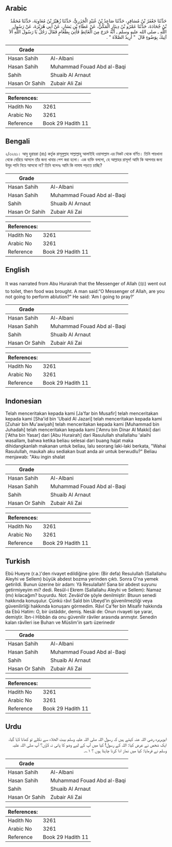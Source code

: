 ## Arabic

<div dir="rtl" lang="ar" style={{fontSize:'larger',backgroundColor:'#f8f9fa',padding:20}}>حَدَّثَنَا جَعْفَرُ بْنُ مُسَافِرٍ، حَدَّثَنَا صَاعِدُ بْنُ عُبَيْدٍ الْجَزَرِيُّ، حَدَّثَنَا زُهَيْرُ بْنُ مُعَاوِيَةَ، حَدَّثَنَا مُحَمَّدُ بْنُ جُحَادَةَ، حَدَّثَنَا عَمْرُو بْنُ دِينَارٍ الْمَكِّيُّ، عَنْ عَطَاءِ بْنِ يَسَارٍ، عَنْ أَبِي هُرَيْرَةَ، عَنْ رَسُولِ اللَّهِ ـ صلى الله عليه وسلم ـ أَنَّهُ خَرَجَ مِنَ الْغَائِطِ فَأُتِيَ بِطَعَامٍ فَقَالَ رَجُلٌ يَا رَسُولَ اللَّهِ أَلاَ آتِيكَ بِوَضُوءٍ قَالَ ‏ "‏ أُرِيدُ الصَّلاَةَ ‏"‏ ‏.‏</div><div style={{backgroundColor:'#f8f9fa',padding:20, marginBottom: 10}}><table>
      <thead>
        <tr>
          <th>Grade</th>
          <th></th>
        </tr>
      </thead>
      <tbody>
<tr><td>Hasan Sahih</td><td>Al-Albani</td></tr><tr><td>Hasan Sahih</td><td>Muhammad Fouad Abd al-Baqi</td></tr><tr><td>Sahih</td><td>Shuaib Al Arnaut</td></tr><tr><td>Hasan Or Sahih</td><td>Zubair Ali Zai</td></tr></tbody></table><table>
        <thead>
          <tr>
            <th>References:</th>
            <th></th>
          </tr>
        </thead>
        <tbody><tr><td>Hadith No</td><td>3261</td></tr><tr><td>Arabic No</td><td>3261</td></tr><tr><td>Reference</td><td>Book 29 Hadith 11</td></tr></tbody></table></div>

## Bengali

<div dir="ltr" lang="bn" style={{fontSize:'larger',backgroundColor:'#f8f9fa',padding:20}}>২/৩২৬১। আবু হুরায়রা (রাঃ) কর্তৃক রাসূলুল্লাহ সাল্লাল্লাহু আলাইহি ওয়াসাল্লাম এর নিকট থেকে বর্ণিত। তিনি পায়খানা থেকে বেরিয়ে আসলে তাঁর জন্য খাবার পেশ করা হলো। এক ব্যক্তি বললো, হে আল্লাহর রাসূল! আমি কি আপনার জন্য উযুর পানি নিয়ে আসবো না? তিনি বলেনঃ আমি কি নামায পড়তে চাচ্ছি?</div><div style={{backgroundColor:'#f8f9fa',padding:20, marginBottom: 10}}><table>
      <thead>
        <tr>
          <th>Grade</th>
          <th></th>
        </tr>
      </thead>
      <tbody>
<tr><td>Hasan Sahih</td><td>Al-Albani</td></tr><tr><td>Hasan Sahih</td><td>Muhammad Fouad Abd al-Baqi</td></tr><tr><td>Sahih</td><td>Shuaib Al Arnaut</td></tr><tr><td>Hasan Or Sahih</td><td>Zubair Ali Zai</td></tr></tbody></table><table>
        <thead>
          <tr>
            <th>References:</th>
            <th></th>
          </tr>
        </thead>
        <tbody><tr><td>Hadith No</td><td>3261</td></tr><tr><td>Arabic No</td><td>3261</td></tr><tr><td>Reference</td><td>Book 29 Hadith 11</td></tr></tbody></table></div>

## English

<div dir="ltr" lang="en" style={{fontSize:'larger',backgroundColor:'#f8f9fa',padding:20}}>It was narrated from Abu Hurairah that the Messenger of Allah (ﷺ) went out to toilet, then food was brought. A man said:“O Messenger of Allah, are you not going to perform ablution?” He said: ‘Am I going to pray?’</div><div style={{backgroundColor:'#f8f9fa',padding:20, marginBottom: 10}}><table>
      <thead>
        <tr>
          <th>Grade</th>
          <th></th>
        </tr>
      </thead>
      <tbody>
<tr><td>Hasan Sahih</td><td>Al-Albani</td></tr><tr><td>Hasan Sahih</td><td>Muhammad Fouad Abd al-Baqi</td></tr><tr><td>Sahih</td><td>Shuaib Al Arnaut</td></tr><tr><td>Hasan Or Sahih</td><td>Zubair Ali Zai</td></tr></tbody></table><table>
        <thead>
          <tr>
            <th>References:</th>
            <th></th>
          </tr>
        </thead>
        <tbody><tr><td>Hadith No</td><td>3261</td></tr><tr><td>Arabic No</td><td>3261</td></tr><tr><td>Reference</td><td>Book 29 Hadith 11</td></tr></tbody></table></div>

## Indonesian

<div dir="ltr" lang="id" style={{fontSize:'larger',backgroundColor:'#f8f9fa',padding:20}}>Telah menceritakan kepada kami [Ja'far bin Musafir] telah menceritakan kepada kami [Sha'id bin 'Ubaid Al Jazari] telah menceritakan kepada kami [Zuhair bin Mu'awiyah] telah menceritakan kepada kami [Muhammad bin Juhadah] telah menceritakan kepada kami ['Amru bin Dinar Al Makki] dari ['Atha bin Yasar] dari [Abu Hurairah] dari Rasulullah shallallahu 'alaihi wasallam, bahwa ketika beliau selesai dari buang hajat maka dihidangkanlah makanan untuk beliau, lalu seorang laki-laki berkata, "Wahai Rasulullah, maukah aku sediakan buat anda air untuk berwudlu?" Beliau menjawab: "Aku ingin shalat</div><div style={{backgroundColor:'#f8f9fa',padding:20, marginBottom: 10}}><table>
      <thead>
        <tr>
          <th>Grade</th>
          <th></th>
        </tr>
      </thead>
      <tbody>
<tr><td>Hasan Sahih</td><td>Al-Albani</td></tr><tr><td>Hasan Sahih</td><td>Muhammad Fouad Abd al-Baqi</td></tr><tr><td>Sahih</td><td>Shuaib Al Arnaut</td></tr><tr><td>Hasan Or Sahih</td><td>Zubair Ali Zai</td></tr></tbody></table><table>
        <thead>
          <tr>
            <th>References:</th>
            <th></th>
          </tr>
        </thead>
        <tbody><tr><td>Hadith No</td><td>3261</td></tr><tr><td>Arabic No</td><td>3261</td></tr><tr><td>Reference</td><td>Book 29 Hadith 11</td></tr></tbody></table></div>

## Turkish

<div dir="ltr" lang="tr" style={{fontSize:'larger',backgroundColor:'#f8f9fa',padding:20}}>Ebü Hueyre (r.a.)'den rivayet edildiğine göre: (Bir defa) Resulullah (Sallallahu Aleyhi ve Sellem) büyük abdest bozma yerinden çıktı. Sonra O'na yemek getirildi. Bunun üzerine bir adam: Yâ Resulallah! Sana bir abdest suyunu getirmiyeyim mi? dedi. Resûl-i Ekrem (Sallallahu Aleyhi ve Sellem): Namaz (mı) kılacağım? buyurdu. Not: Zevâid'de şöyle denilmiştir: Btuıun senedi hakkında konuşulur. Çünkü râvl Saîd bin Ubeyd'in güvenilmezliği veya güvenilirliği hakkında konuşanı görmedim. Râvl Ca'fer bin Misafir hakkında da Ebû Hatim: O, bir üstâddır, demiş. Nesâi de: Onun rivayeti işe yarar, demiştir. îbn-i Hibbân da onu güvenilir râviler arasında anmıştır. Senedin kalan râvîleri ise Buharı ve Müslim'in şartı üzerinedir</div><div style={{backgroundColor:'#f8f9fa',padding:20, marginBottom: 10}}><table>
      <thead>
        <tr>
          <th>Grade</th>
          <th></th>
        </tr>
      </thead>
      <tbody>
<tr><td>Hasan Sahih</td><td>Al-Albani</td></tr><tr><td>Hasan Sahih</td><td>Muhammad Fouad Abd al-Baqi</td></tr><tr><td>Sahih</td><td>Shuaib Al Arnaut</td></tr><tr><td>Hasan Or Sahih</td><td>Zubair Ali Zai</td></tr></tbody></table><table>
        <thead>
          <tr>
            <th>References:</th>
            <th></th>
          </tr>
        </thead>
        <tbody><tr><td>Hadith No</td><td>3261</td></tr><tr><td>Arabic No</td><td>3261</td></tr><tr><td>Reference</td><td>Book 29 Hadith 11</td></tr></tbody></table></div>

## Urdu

<div dir="rtl" lang="ur" style={{fontSize:'larger',backgroundColor:'#f8f9fa',padding:20}}>ابوہریرہ رضی اللہ عنہ کہتے ہیں کہ رسول اللہ صلی اللہ علیہ وسلم بیت الخلاء سے نکلے تو کھانا لایا گیا، ایک شخص نے عرض کیا: اللہ کے رسول! کیا میں آپ کے لیے وضو کا پانی نہ لاؤں؟ آپ صلی اللہ علیہ وسلم نے فرمایا: کیا میں نماز ادا کرنا چاہتا ہوں ؟ ۱؎۔</div><div style={{backgroundColor:'#f8f9fa',padding:20, marginBottom: 10}}><table>
      <thead>
        <tr>
          <th>Grade</th>
          <th></th>
        </tr>
      </thead>
      <tbody>
<tr><td>Hasan Sahih</td><td>Al-Albani</td></tr><tr><td>Hasan Sahih</td><td>Muhammad Fouad Abd al-Baqi</td></tr><tr><td>Sahih</td><td>Shuaib Al Arnaut</td></tr><tr><td>Hasan Or Sahih</td><td>Zubair Ali Zai</td></tr></tbody></table><table>
        <thead>
          <tr>
            <th>References:</th>
            <th></th>
          </tr>
        </thead>
        <tbody><tr><td>Hadith No</td><td>3261</td></tr><tr><td>Arabic No</td><td>3261</td></tr><tr><td>Reference</td><td>Book 29 Hadith 11</td></tr></tbody></table></div>